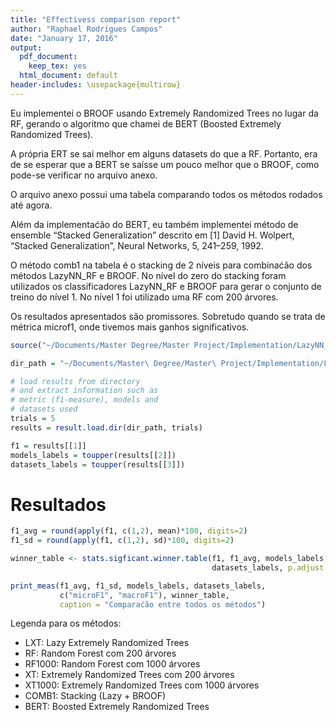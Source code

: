 ```yaml
---
title: "Effectivess comparison report"
author: "Raphael Rodrigues Campos"
date: "January 17, 2016"
output:
  pdf_document:
    keep_tex: yes
  html_document: default
header-includes: \usepackage{multirow}
---
```


Eu implementei o BROOF usando Extremely Randomized Trees no lugar da RF, gerando o algoritmo que chamei de BERT (Boosted Extremely Randomized Trees).

A própria ERT se sai melhor em alguns datasets do que a RF. Portanto, era de se esperar
que a BERT se saísse um pouco melhor que o BROOF, como pode-se verificar no arquivo anexo.

O arquivo anexo possui uma tabela comparando todos os métodos rodados até agora.

Além da implementaćão do BERT, eu também implementei método de ensemble "Stacked Generalization" descrito em [1] David H. Wolpert, "Stacked Generalization", Neural Networks, 5, 241--259, 1992.

O método comb1 na tabela é o stacking de 2 níveis para combinaćão dos métodos LazyNN\_RF e BROOF. No nível do zero do stacking foram utilizados os classificadores LazyNN_RF e BROOF para gerar o conjunto de treino do nível 1. No nível 1 foi utilizado uma RF com 200 árvores.

Os resultados apresentados são promissores. Sobretudo quando se trata de métrica microf1, onde tivemos mais ganhos significativos.


```r
source("~/Documents/Master Degree/Master Project/Implementation/LazyNN_RF/experiments/reports/utils.R")

dir_path = "~/Documents/Master\ Degree/Master\ Project/Implementation/LazyNN_RF/release/results/results_python/"

# load results from directory
# and extract information such as
# metric (f1-measure), models and
# datasets used
trials = 5
results = result.load.dir(dir_path, trials)

f1 = results[[1]]
models_labels = toupper(results[[2]])
datasets_labels = toupper(results[[3]])

```

# Resultados

```r
f1_avg = round(apply(f1, c(1,2), mean)*100, digits=2)
f1_sd = round(apply(f1, c(1,2), sd)*100, digits=2)

winner_table <- stats.sigficant.winner.table(f1, f1_avg, models_labels,
                                             datasets_labels, p.adjust = "holm")

print_meas(f1_avg, f1_sd, models_labels, datasets_labels,
           c("microF1", "macroF1"), winner_table, 
           caption = "Comparaćão entre todos os métodos")
```

Legenda para os métodos:

- LXT: Lazy Extremely Randomized Trees
- RF: Random Forest com 200 árvores
- RF1000: Random Forest com 1000 árvores
- XT: Extremely Randomized Trees com 200 árvores
- XT1000: Extremely Randomized Trees com 1000 árvores
- COMB1: Stacking (Lazy + BROOF)
- BERT: Boosted Extremely Randomized Trees
